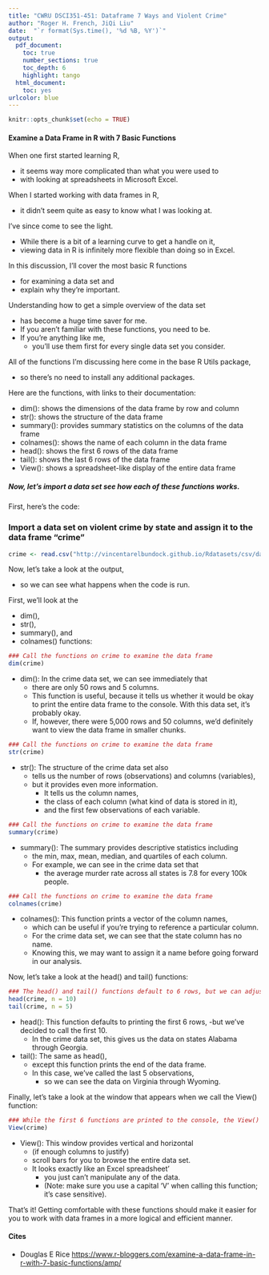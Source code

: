 ```yaml
---
title: "CWRU DSCI351-451: Dataframe 7 Ways and Violent Crime"
author: "Roger H. French, JiQi Liu"
date:  "`r format(Sys.time(), '%d %B, %Y')`"
output: 
  pdf_document:
    toc: true
    number_sections: true
    toc_depth: 6
    highlight: tango
  html_document:
    toc: yes
urlcolor: blue
---
```


```r
knitr::opts_chunk$set(echo = TRUE)
```

 \setcounter{section}{0}
 \setcounter{subsection}{1}
 \setcounter{subsubsection}{0}
 
 <!-- 
 How to make comments inside Rmarkdown
# Script Name: My class notes template for Fall 2016
# Purpose: This is a template Rmd file to start a new class from
# Authors: Roger H. French
# License: Creative Commons Attribution-ShareAlike 4.0 International License.
##########
# Latest Changelog Entires:
# v0.00.01 - Filename.Rmd - Roger French started this blank Rmd script
-->

<!-- Or on a single line like this -->
 

#### Examine a Data Frame in R with 7 Basic Functions

When one first started learning R, 

  - it seems way more complicated than what you were used to 
  - with looking at spreadsheets in Microsoft Excel. 
  
When I started working with data frames in R, 

  - it didn't seem quite as easy to know what I was looking at.

I've since come to see the light. 

  - While there is a bit of a learning curve to get a handle on it, 
  - viewing data in R is infinitely more flexible than doing so in Excel. 

In this discussion, I'll cover the most basic R functions 

  - for examining a data set and 
  - explain why they're important.

Understanding how to get a simple overview of the data set 

  - has become a huge time saver for me. 
  - If you aren't familiar with these functions, you need to be. 
  - If you're anything like me, 
    - you'll use them first for every single data set you consider.

All of the functions I'm discussing here come in the base R Utils package, 

  - so there's no need to install any additional packages. 
  
Here are the functions, with links to their documentation:

  - dim(): shows the dimensions of the data frame by row and column
  - str(): shows the structure of the data frame
  - summary(): provides summary statistics on the columns of the data frame
  - colnames(): shows the name of each column in the data frame
  - head(): shows the first 6 rows of the data frame
  - tail(): shows the last 6 rows of the data frame
  - View(): shows a spreadsheet-like display of the entire data frame

##### Now, let's import a data set see how each of these functions works. 

First, here's the code:

### Import a data set on violent crime by state and assign it to the data frame "crime"

```r
crime <- read.csv("http://vincentarelbundock.github.io/Rdatasets/csv/datasets/USArrests.csv", stringsAsFactors = FALSE)
```

Now, let's take a look at the output, 

  - so we can see what happens when the code is run.

First, we'll look at the 

  - dim(), 
  - str(), 
  - summary(), and 
  - colnames()  functions:

```r
### Call the functions on crime to examine the data frame
dim(crime)
```

  - dim(): In the crime data set, we can see immediately that 
    - there are only 50 rows and 5 columns. 
    - This function is useful, because it tells us whether it would be okay to print the entire data frame to the console. With this data set, it's probably okay. 
    - If, however, there were 5,000 rows and 50 columns, we'd definitely want to view the data frame in smaller chunks.

```r
### Call the functions on crime to examine the data frame
str(crime)
```

  - str(): The structure of the crime data set also 
    - tells us the number of rows (observations) and columns (variables), 
    - but it provides even more information. 
      - It tells us the column names, 
      - the class of each column (what kind of data is stored in it), 
      - and the first few observations of each variable.

```r
### Call the functions on crime to examine the data frame
summary(crime)
```

  - summary(): The summary provides descriptive statistics including 
    - the min, max, mean, median, and quartiles of each column. 
    - For example, we can see in the crime data set that 
      - the average murder rate across all states is 7.8 for every 100k people.

```r
### Call the functions on crime to examine the data frame
colnames(crime)
```

  - colnames(): This function prints a vector of the column names, 
    - which can be useful if you're trying to reference a particular column. 
    - For the crime data set, we can see that the state column has no name. 
    - Knowing this, we may want to assign it a name before going forward in our analysis.


Now, let's take a look at the head() and tail() functions:

```r
### The head() and tail() functions default to 6 rows, but we can adjust the number of rows using the "n = " argument
head(crime, n = 10)
tail(crime, n = 5)
```

  - head(): This function defaults to printing the first 6 rows, 
    -but we've decided to call the first 10. 
    - In the crime data set, this gives us the data on states Alabama through Georgia.
  - tail(): The same as head(), 
    - except this function prints the end of the data frame. 
    - In this case, we've called the last 5 observations, 
      - so we can see the data on Virginia through Wyoming.

Finally, let's take a look at the window that appears when we call the View() function:

```r
### While the first 6 functions are printed to the console, the View() function opens a table in another window
View(crime)
```

  - View(): This window provides vertical and horizontal 
    - (if enough columns to justify) 
    - scroll bars for you to browse the entire data set. 
    - It looks exactly like an Excel spreadsheet' 
      - you just can't manipulate any of the data. 
      - (Note: make sure you use a capital 'V' when calling this function; it's case sensitive).

That's it! Getting comfortable with these functions should make it easier for you to work with data frames in a more logical and efficient manner. 


#### Cites

  - Douglas E Rice [https://www.r-bloggers.com/examine-a-data-frame-in-r-with-7-basic-functions/amp/](https://www.r-bloggers.com/examine-a-data-frame-in-r-with-7-basic-functions/amp/)
  